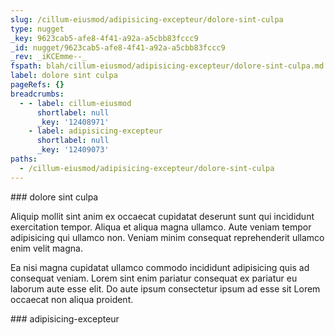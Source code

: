 ```yaml
---
slug: /cillum-eiusmod/adipisicing-excepteur/dolore-sint-culpa
type: nugget
_key: 9623cab5-afe8-4f41-a92a-a5cbb83fccc9
_id: nugget/9623cab5-afe8-4f41-a92a-a5cbb83fccc9
_rev: _iKCEmme--_
fspath: blah/cillum-eiusmod/adipisicing-excepteur/dolore-sint-culpa.md
label: dolore sint culpa
pageRefs: {}
breadcrumbs:
  - - label: cillum-eiusmod
      shortlabel: null
      _key: '12408971'
    - label: adipisicing-excepteur
      shortlabel: null
      _key: '12409073'
paths:
  - /cillum-eiusmod/adipisicing-excepteur/dolore-sint-culpa
---
```


<NuggetArea>
<Nugget slug="/cillum-eiusmod/adipisicing-excepteur/dolore-sint-culpa" type="nugget" _key="9623cab5-afe8-4f41-a92a-a5cbb83fccc9" _id="nugget/9623cab5-afe8-4f41-a92a-a5cbb83fccc9" _rev="_iKCEmme--_" fspath="blah/cillum-eiusmod/adipisicing-excepteur/dolore-sint-culpa.md" label="dolore sint culpa" paths="/cillum-eiusmod/adipisicing-excepteur/dolore-sint-culpa">
<NuggetBody>
### dolore sint culpa

Aliquip mollit sint anim ex occaecat cupidatat deserunt sunt qui incididunt exercitation tempor. Aliqua et aliqua magna ullamco. Aute veniam tempor adipisicing qui ullamco non. Veniam minim consequat reprehenderit ullamco enim velit magna.

Ea nisi magna cupidatat ullamco commodo incididunt adipisicing quis ad consequat veniam. Lorem sint enim pariatur consequat ex pariatur eu laborum aute esse elit. Do aute ipsum consectetur ipsum ad esse sit Lorem occaecat non aliqua proident.

</NuggetBody>
<Breadcrumbs>
<Crumbs>
<Crumb _key="12408971" label="cillum-eiusmod" /><Crumb _key="12409073" label="adipisicing-excepteur" />
</Crumbs>
</Breadcrumbs>
</Nugget>

<NuggetsInbound>
</NuggetsInbound>
<NuggetsOutbound>
</NuggetsOutbound>
</NuggetArea>
<PassagesInbound>
<Passage direction="inbound" type="passage" _key="12409073" _id="passage/12409073" _rev="_iKCEmmK--A" label="adipisicing-excepteur" passage="adipisicing-excepteur" fspath="blah/cillum-eiusmod/adipisicing-excepteur" paths="/cillum-eiusmod/adipisicing-excepteur" slug="/cillum-eiusmod/adipisicing-excepteur">
<NuggetBody>
### adipisicing-excepteur

</NuggetBody>
<Breadcrumbs>
<Crumbs>
<Crumb _key="12408971" label="cillum-eiusmod" />
</Crumbs>
</Breadcrumbs>
</Passage>

</PassagesInbound>
<PassagesOutbound>
</PassagesOutbound>
